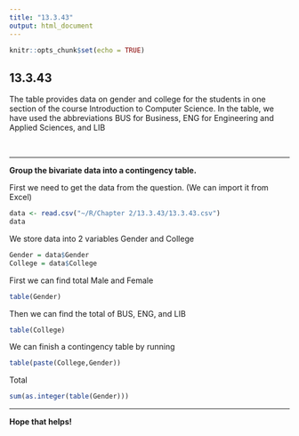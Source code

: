 ```yaml
---
title: "13.3.43"
output: html_document
---
```


```r
knitr::opts_chunk$set(echo = TRUE)
```

## 13.3.43
The table provides data on gender and college for the students in one section of the course Introduction to Computer Science. In the​ table, we have used the abbreviations BUS for​ Business, ENG for Engineering and Applied​ Sciences, and LIB 

<br/>
<hr/>

**Group the bivariate data into a contingency table.**

First we need to get the data from the question. (We can import it from Excel)
```r
data <- read.csv("~/R/Chapter 2/13.3.43/13.3.43.csv")
data
```
We store data into 2 variables Gender and College
```r
Gender = data$Gender
College = data$College
```
First we can find total Male and Female
```r
table(Gender)
```
Then we can find the total of BUS, ENG, and LIB
```r
table(College)
```
We can finish a contingency table by running
```r
table(paste(College,Gender))
```
Total
```r
sum(as.integer(table(Gender)))
```
<hr/>
**Hope that helps!**
